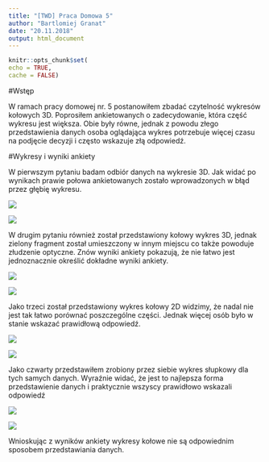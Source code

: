 ---
title: "[TWD] Praca Domowa 5"
author: "Bartlomiej Granat"
date: "20.11.2018"
output: html_document
---
  
```{r setup, echo = FALSE}
knitr::opts_chunk$set(
echo = TRUE,
cache = FALSE)
```

\pagebreak

#Wstęp

W ramach pracy domowej nr. 5 postanowiłem zbadać czytelność wykresów kołowych 3D. Poprosiłem ankietowanych o zadecydowanie, która część wykresu jest większa. Obie były równe, jednak z powodu złego przedstawienia danych osoba oglądająca wykres potrzebuje więcej czasu na podjęcie decyzji i często wskazuje złą odpowiedź.

#Wykresy i wyniki ankiety

W pierwszym pytaniu badam odbiór danych na wykresie 3D. Jak widać po wynikach prawie połowa ankietowanych zostało wprowadzonych w błąd przez głębię wykresu.

![](Zrzut ekranu (227).png)

![](Zrzut ekranu (218).png)

W drugim pytaniu również został przedstawiony kołowy wykres 3D, jednak zielony fragment został umieszczony w innym miejscu co także powoduje złudzenie optyczne. Znów wyniki ankiety pokazują, że nie łatwo jest jednoznacznie określić dokładne wyniki ankiety.

![](Zrzut ekranu (223).png)

![](Zrzut ekranu (219).png)

Jako trzeci został przedstawiony wykres kołowy 2D widzimy, że nadal nie jest tak łatwo porównać poszczególne części. Jednak więcej osób było w stanie wskazać prawidłową odpowiedź.

![](Zrzut ekranu (224).png)

![](Zrzut ekranu (220).png)

Jako czwarty przedstawiłem zrobiony przez siebie wykres słupkowy dla tych samych danych. Wyraźnie widać, że jest to najlepsza forma przedstawienie danych i praktycznie wszyscy prawidłowo wskazali odpowiedź

![](Zrzut ekranu (225).png)

![](Zrzut ekranu (221).png)

Wnioskując z wyników ankiety wykresy kołowe nie są odpowiednim sposobem przedstawiania danych.





